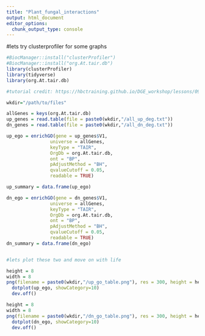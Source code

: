 ---
title: "Plant_fungal_interactions"
output: html_document
editor_options: 
  chunk_output_type: console
---

#lets try clusterprofiler for some graphs
```{r}
#BiocManager::install("clusterProfiler")
#BiocManager::install("org.At.tair.db")
library(clusterProfiler)
library(tidyverse)
library(org.At.tair.db)

#tutorial credit: https://hbctraining.github.io/DGE_workshop/lessons/09_functional_analysis.html

wkdir="/path/to/files"

allGenes = keys(org.At.tair.db)
up_genes = read.table(file = paste0(wkdir,"/all_up_deg.txt"))
dn_genes = read.table(file = paste0(wkdir,"/all_dn_deg.txt"))

up_ego = enrichGO(gene = up_genes$V1, 
                universe = allGenes,
                keyType = "TAIR",
                OrgDb = org.At.tair.db, 
                ont = "BP", 
                pAdjustMethod = "BH", 
                qvalueCutoff = 0.05, 
                readable = TRUE)

up_summary = data.frame(up_ego)

dn_ego = enrichGO(gene = dn_genes$V1, 
                universe = allGenes,
                keyType = "TAIR",
                OrgDb = org.At.tair.db, 
                ont = "BP", 
                pAdjustMethod = "BH", 
                qvalueCutoff = 0.05, 
                readable = TRUE)
dn_summary = data.frame(dn_ego)


#lets plot these two and move on with life

height = 8
width = 8
png(filename = paste0(wkdir,"/up_go_table.png"), res = 300, height = height, width = width, units = "in")
  dotplot(up_ego, showCategory=10)
  dev.off()

height = 8
width = 8
png(filename = paste0(wkdir,"/dn_go_table.png"), res = 300, height = height, width = width, units = "in")
  dotplot(dn_ego, showCategory=10)
  dev.off()


```

